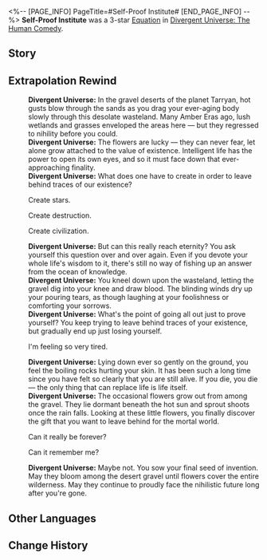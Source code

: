 <%-- [PAGE_INFO]
PageTitle=#Self-Proof Institute#
[END_PAGE_INFO] --%>
{{Removed|Equation}}
{{Equation Infobox
|period   = The Human Comedy
|rarity   = 3
|path1    = Nihility*8
|path2    = Erudition*4
|effect   = After {{Extra Effect|Suspicion|60000012}} reaches {{Color|h|99}} stacks, it will be consumed and turned into 1 stack of Self-Negation: Increases DoT dealt by attackers to this unit by {{Color|h|70%}}. Each stack additionally increases DoT dealt by {{Color|h|10%}}, stacking up to {{Color|h|50}} time(s). At the start of an enemy's turn, they take Lightning DoT equal to {{Color|h|135%}} of {{Extra Effect|base DMG|61000500}} and cause adjacent targets to take Lightning DoT equal to {{Color|h|20%}} of the original DMG multiplier. At {{Color|h|2}} or more stacks: At the start of the turn, regenerates {{Color|h|20%}} of {{Extra Effect|Brain in a Vat|61000044}} for a random character. At {{Color|h|3}} or more stacks: At the start of the turn, regenerates {{Color|h|10%}} of {{Extra Effect|Brain in a Vat|61000044}} for all allies.
|mentions = 
}}
'''Self-Proof Institute''' was a 3-star [[Divergent Universe: The Human Comedy/Equations|Equation]] in [[Divergent Universe: The Human Comedy]].

==Story==
{{Description|The mercilessness of the universe is in the annihilation of the soul. When people reach the end, they walk towards that void &mdash; there is no future, no new life. They bring nothing with them, as if they've come to this world from the future. This is why death is oh-so horrifying. But even so, people can still leave something behind, a symbol of the fight against nihility, and as proof that certain names once existed.<br /><br />You have answered riddles that stumped the world, etching your name using formulae and history. You have treated plagues that ravaged stars, where white crystalline statues erected in your honor will far outlive you. Time is too short, thus your mind and hands never stop for a moment, proposing axioms and creating machines. The people worship your relentless diligence, but never sense your fear.<br /><br />Faster, even faster, creating even more, leaving behind even more, until you'll never be forgotten.}}
<!--
==Gameplay Notes==
* 
-->
==Extrapolation Rewind==
{{Dialogue Start}}
:'''Divergent Universe:''' In the gravel deserts of the planet Tarryan, hot gusts blow through the sands as you drag your ever-aging body slowly through this desolate wasteland. Many Amber Eras ago, lush wetlands and grasses enveloped the areas here &mdash; but they regressed to nihility before you could.
:'''Divergent Universe:''' The flowers are lucky &mdash; they can never fear, let alone grow attached to the value of existence. Intelligent life has the power to open its own eyes, and so it must face down that ever-approaching finality.
:'''Divergent Universe:''' What does one have to create in order to leave behind traces of our existence?
:{{DIcon|Arrow}} Create stars.
:{{DIcon|Arrow}} Create destruction.
:{{DIcon|Arrow}} Create civilization.
:'''Divergent Universe:''' But can this really reach eternity? You ask yourself this question over and over again. Even if you devote your whole life's wisdom to it, there's still no way of fishing up an answer from the ocean of knowledge.
:'''Divergent Universe:''' You kneel down upon the wasteland, letting the gravel dig into your knee and draw blood. The blinding winds dry up your pouring tears, as though laughing at your foolishness or comforting your sorrows.
:'''Divergent Universe:''' What's the point of going all out just to prove yourself? You keep trying to leave behind traces of your existence, but gradually end up just losing yourself.
:{{DIcon|Arrow}} I'm feeling so very tired.
:'''Divergent Universe:''' Lying down ever so gently on the ground, you feel the boiling rocks hurting your skin. It has been such a long time since you have felt so clearly that you are still alive. If you die, you die &mdash; the only thing that can replace life is life itself.
:'''Divergent Universe:''' The occasional flowers grow out from among the gravel. They lie dormant beneath the hot sun and sprout shoots once the rain falls. Looking at these little flowers, you finally discover the gift that you want to leave behind for the mortal world.
:{{DIcon|Arrow}} Can it really be forever?
:{{DIcon|Arrow}} Can it remember me?
:'''Divergent Universe:''' Maybe not. You sow your final seed of invention. May they bloom among the desert gravel until flowers cover the entire wilderness. May they continue to proudly face the nihilistic future long after you're gone.
{{Dialogue End}}

==Other Languages==
{{Other Languages
|en   = Self-Proof Institute
|zhs  = 自证学社
|zht  = 自證學社
|ja   = {{Rubi|自己実現|じこじつげん}}サークル
|ko   = 자기 증명 학회
|es   = Sociedad Autodidacta
|fr   = Institut d'autodétermination
|ru   = Учреждение самоопределения
|th   = สถาบันพิสูจน์ตน
|vi   = Hội Tự Chứng Nhận
|de   = Institut für Selbstzertifikation
|id   = Self-Proof Institute
|pt   = Instituto de Auto-Provas
}}

==Change History==
{{Change History|2.3}}